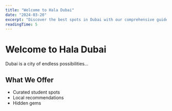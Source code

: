 ```yaml
---
title: "Welcome to Hala Dubai"
date: "2024-03-20"
excerpt: "Discover the best spots in Dubai with our comprehensive guide."
readingTime: 5
---
```


# Welcome to Hala Dubai

Dubai is a city of endless possibilities...

## What We Offer

- Curated student spots
- Local recommendations
- Hidden gems 